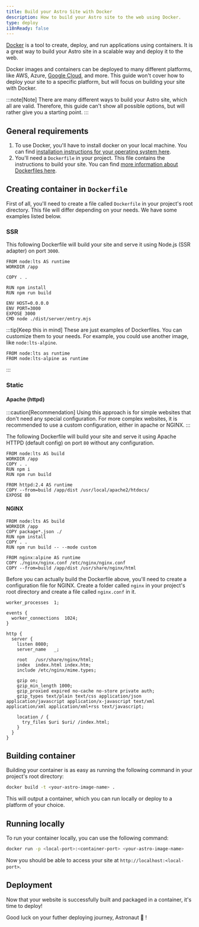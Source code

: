 ```yaml
---
title: Build your Astro Site with Docker
description: How to build your Astro site to the web using Docker.
type: deploy
i18nReady: false
---
```


[Docker](<https://docker.com>) is a tool to create, deploy, and run applications using containers. It is a great way to build your Astro site in a scalable way and deploy it to the web.

Docker images and containers can be deployed to many different platforms, like AWS, Azure, [Google Cloud](</en/guides/deploy/google-cloud/#cloud-run-ssr-and-static>), and more. This guide won't cover how to deploy your site to a specific platform, but will focus on building your site with Docker.

:::note[Note]
There are many different ways to build your Astro site, which all are valid. Therefore, this guide can't show all possible options, but will rather give you a starting point.
:::

## General requirements

1. To use Docker, you'll have to install docker on your local machine. You can find [installation instructions for your operating system here](<https://docs.docker.com/get-docker/>).
2. You'll need a `Dockerfile` in your project. This file contains the instructions to build your site. You can find [more information about Dockerfiles here](<https://docs.docker.com/engine/reference/builder/>).

## Creating container in `Dockerfile`

First of all, you'll need to create a file called `Dockerfile` in your project's root directory. This file will differ depending on your needs. We have some examples listed below.

### SSR

This following Dockerfile will build your site and serve it using Node.js (SSR adapter) on port `3000`.

```docker title="Dockerfile"
FROM node:lts AS runtime
WORKDIR /app

COPY . .

RUN npm install
RUN npm run build

ENV HOST=0.0.0.0
ENV PORT=3000
EXPOSE 3000
CMD node ./dist/server/entry.mjs
```

:::tip[Keep this in mind]
These are just examples of Dockerfiles. You can customize them to your needs. For example, you could use another image, like `node:lts-alpine`.

```docker title="Dockerfile" del={1} add={2}
FROM node:lts as runtime
FROM node:lts-alpine as runtime
```
:::

### Static

#### Apache (httpd)

:::caution[Recommendation]
Using this approach is for simple websites that don't need any special configuration. For more complex websites, it is recommended to use a custom configuration, either in apache or NGINX.
:::

The following Dockerfile will build your site and serve it using Apache HTTPD (default config) on port `80` without any configuration.

```docker title="Dockerfile"
FROM node:lts AS build
WORKDIR /app
COPY . .
RUN npm i
RUN npm run build

FROM httpd:2.4 AS runtime
COPY --from=build /app/dist /usr/local/apache2/htdocs/
EXPOSE 80
```

#### NGINX

```docker title="Dockerfile"
FROM node:lts AS build
WORKDIR /app
COPY package*.json ./
RUN npm install
COPY . .
RUN npm run build -- --mode custom

FROM nginx:alpine AS runtime
COPY ./nginx/nginx.conf /etc/nginx/nginx.conf
COPY --from=build /app/dist /usr/share/nginx/html
```

Before you can actually build the Dockerfile above, you'll need to create a configuration file for NGINX. Create a folder called `nginx` in your project's root directory and create a file called `nginx.conf` in it.

```nginx title="nginx.conf"
worker_processes  1;

events {
  worker_connections  1024;
}

http {
  server {
    listen 8080;
    server_name   _;

    root   /usr/share/nginx/html;
    index  index.html index.htm;
    include /etc/nginx/mime.types;

    gzip on;
    gzip_min_length 1000;
    gzip_proxied expired no-cache no-store private auth;
    gzip_types text/plain text/css application/json application/javascript application/x-javascript text/xml application/xml application/xml+rss text/javascript;

    location / {
      try_files $uri $uri/ /index.html;
    }
  }
}
```

## Building container

Building your container is as easy as running the following command in your project's root directory:

```bash
docker build -t <your-astro-image-name> .
```

This will output a container, which you can run locally or deploy to a platform of your choice.

## Running locally

To run your container locally, you can use the following command:

```bash
docker run -p <local-port>:<container-port> <your-astro-image-name>
```

Now you should be able to access your site at `http://localhost:<local-port>`.

## Deployment

Now that your website is successfully built and packaged in a container, it's time to deploy!

Good luck on your futher deploying journey, Astronaut 🚀 !
